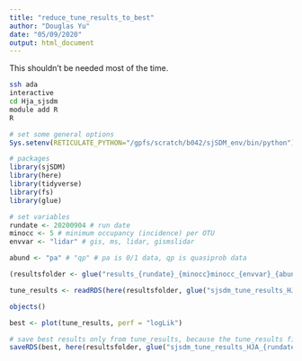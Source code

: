 ```yaml
---
title: "reduce_tune_results_to_best"
author: "Douglas Yu"
date: "05/09/2020"
output: html_document
---
```


This shouldn't be needed most of the time.

```bash
ssh ada
interactive
cd Hja_sjsdm
module add R
R
```


```r
# set some general options
Sys.setenv(RETICULATE_PYTHON="/gpfs/scratch/b042/sjSDM_env/bin/python")

# packages
library(sjSDM)
library(here)
library(tidyverse)
library(fs)
library(glue)

# set variables
rundate <- 20200904 # run date
minocc <- 5 # minimum occupancy (incidence) per OTU
envvar <- "lidar" # gis, ms, lidar, gismslidar

abund <- "pa" # "qp" # pa is 0/1 data, qp is quasiprob data
```

```r
(resultsfolder <- glue("results_{rundate}_{minocc}minocc_{envvar}_{abund}_loocv"))

tune_results <- readRDS(here(resultsfolder, glue("sjsdm_tune_results_HJA_{rundate}.RDS")))

objects()
```

```r
best <- plot(tune_results, perf = "logLik")

# save best results only from tune_results, because the tune_results file is ~620MB
saveRDS(best, here(resultsfolder, glue("sjsdm_tune_results_HJA_{rundate}_bestonly.RDS")))
```

